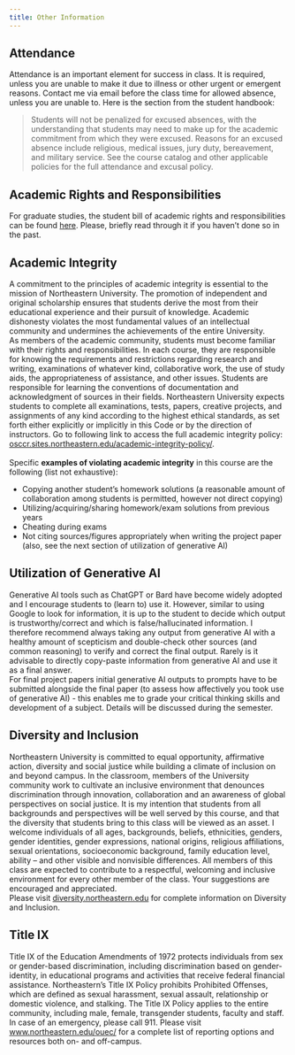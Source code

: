 ```yaml
---
title: Other Information
---
```


## Attendance

Attendance is an important element for success in class. It is required, unless you are unable to make it due to
illness or other urgent or emergent reasons. Contact me via email before the class time for allowed absence,
unless you are unable to. Here is the section from the student handbook:\

> Students will not be penalized for excused absences, with the understanding that students may need to make up for the
> academic commitment from which they were excused. Reasons for an excused absence include religious, medical issues,
> jury duty, bereavement, and military service. See the course catalog and other applicable policies for the full
> attendance and excusal policy.

## Academic Rights and Responsibilities

For graduate studies, the student bill of academic rights and responsibilities can be
found [here](https://catalog.northeastern.edu/graduate/academic-policies-procedures/students-bill-rights-responsibilities/).
Please, briefly read through it if you haven't done so in the past.

## Academic Integrity

A commitment to the principles of academic integrity is essential to the mission of Northeastern University.
The promotion of independent and original scholarship ensures that students derive the most from their educational
experience and their pursuit of knowledge. Academic dishonesty violates the most fundamental values of an intellectual
community and undermines the achievements of the entire University.\
As members of the academic community, students must become familiar with their rights and responsibilities. In each
course, they are responsible for knowing the requirements and restrictions regarding research and writing, examinations
of whatever kind, collaborative work, the use of study aids, the appropriateness of assistance, and other issues.
Students are responsible for learning the conventions of documentation and acknowledgment of sources in their fields.
Northeastern University expects students to complete all examinations, tests, papers, creative projects, and
assignments of any kind according to the highest ethical standards, as set forth either explicitly or implicitly in
this Code or by the direction of instructors. Go to following link to access the full academic integrity policy:
[osccr.sites.northeastern.edu/academic-integrity-policy/](https://osccr.sites.northeastern.edu/academic-integrity-policy/).<br><br>
Specific **examples of violating academic integrity** in this course are the following (list not exhaustive):

- Copying another student's homework solutions (a reasonable amount of collaboration among students is permitted, however not direct copying)
- Utilizing/acquiring/sharing homework/exam solutions from previous years
- Cheating during exams
- Not citing sources/figures appropriately when writing the project paper (also, see the next section of utilization of generative AI)

## Utilization of Generative AI

Generative AI tools such as ChatGPT or Bard have become widely adopted and I encourage students to (learn to) use it.
However, similar to using Google to look for information, it is up to the student to decide which output is
trustworthy/correct and which is false/hallucinated information. I therefore recommend always taking any output from
generative AI with a healthy amount of scepticism and double-check other sources (and common reasoning) to verify and
correct the final output. Rarely is it advisable to directly copy-paste information from generative AI and use it as
a final answer.<br>
For final project papers initial generative AI outputs to prompts have to be submitted alongside the final
paper (to assess how affectively you took use of generative AI) - this enables me to grade your critical
thinking skills and development of a subject. Details will be discussed during the semester.

## Diversity and Inclusion

Northeastern University is committed to equal opportunity, affirmative action, diversity and social justice while
building a climate of inclusion on and beyond campus. In the classroom, members of the University community work
to cultivate an inclusive environment that denounces discrimination through innovation, collaboration and an awareness
of global perspectives on social justice. It is my intention that students from all backgrounds and perspectives will
be well served by this course, and that the diversity that students bring to this class will be viewed as an asset.
I welcome individuals of all ages, backgrounds, beliefs, ethnicities, genders, gender identities, gender expressions,
national origins, religious affiliations, sexual orientations, socioeconomic background, family education level,
ability – and other visible and nonvisible differences. All members of this class are expected to contribute to a
respectful, welcoming and inclusive environment for every other member of the class. Your suggestions are encouraged
and appreciated.\
Please visit [diversity.northeastern.edu](https://diversity.northeastern.edu) for complete information on Diversity
and Inclusion.

## Title IX

Title IX of the Education Amendments of 1972 protects individuals from sex or gender-based discrimination,
including discrimination based on gender-identity, in educational programs and activities that receive federal
financial assistance. Northeastern’s Title IX Policy prohibits Prohibited Offenses, which are defined as sexual
harassment, sexual assault, relationship or domestic violence, and stalking. The Title IX Policy applies to the
entire community, including male, female, transgender students, faculty and staff. In case of an emergency,
please call 911. Please visit [www.northeastern.edu/ouec/](https://www.northeastern.edu/ouec/) for a complete list of
reporting options and resources both on- and off-campus.

